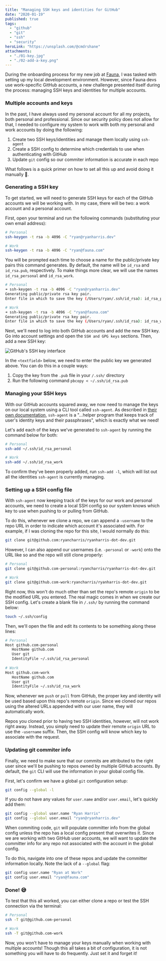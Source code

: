 ```yaml
---
title: "Managing SSH keys and identities for GitHub"
date: "2020-01-19"
published: true
tags:
  - "github"
  - "git"
  - "ssh"
  - "security"
heroLink: "https://unsplash.com/@cmdrshane"
attachments:
  - "./01-key.jpg"
  - "./02-add-a-key.png"
---
```


During the onboarding process for my new job at [Fauna](https://www.fauna.com), I was tasked with setting up my local development environment. However, since Fauna devs use work-specific GitHub accounts, a new challenge presented itself during the process: managing SSH keys and identities for multiple accounts.

### Multiple accounts and keys

In the past, I have always used my personal account for all my projects, both personal and professional. Since our security policy does not allow for that, I needed to configure my system to work with both my personal and work accounts by doing the following:

1. Create two SSH keys/identities and manage them locally using `ssh-agent`
2. Create a SSH config to determine which credentials to use when authenticating with GitHub
3. Update `git` config so our commiter information is accurate in each repo

What follows is a quick primer on how to set all this up and avoid doing it manually 🙌.

### Generating a SSH key

To get started, we will need to generate SSH keys for each of the GitHub accounts we will be working with. In my case, there will be two: a work account and a personal account.

First, open your terminal and run the following commands (substituting your own email address):

```bash
# Personal
ssh-keygen -t rsa -b 4096 -C "ryan@ryanharris.dev"

# Work
ssh-keygen -t rsa -b 4096 -C "ryan@fauna.com"
```

You will be prompted each time to choose a name for the public/private key pairs this command generates. By default, the name will be `id_rsa` and `id_rsa.pub`, respectively. To make things more clear, we will use the names `id_rsa_personal` and `id_rsa_work`.

```bash
# Personal
➜ ssh-keygen -t rsa -b 4096 -C "ryan@ryanharris.dev"
Generating public/private rsa key pair.
Enter file in which to save the key (/Users/ryan/.ssh/id_rsa): id_rsa_personal

# Work
➜ ssh-keygen -t rsa -b 4096 -C "ryan@fauna.com"
Generating public/private rsa key pair.
Enter file in which to save the key (/Users/ryan/.ssh/id_rsa): id_rsa_work
```

Next, we'll need to log into both GitHub accounts and add the new SSH key. Go into account settings and open the `SSH and GPG keys` sections. Then, add a new SSH key:

![GitHub's SSH key interface](./02-add-a-key.png)

In the `<textfield>` below, we need to enter the public key we generated above. You can do this in a couple ways:
1. Copy the key from the `.pub` file in your `/.ssh/` directory
2. Run the following command `pbcopy < ~/.ssh/id_rsa.pub`

### Managing your SSH keys

With our GitHub accounts squared away, we now need to manage the keys on our local system using a CLI tool called `ssh-agent`. As described in [their own documentation](https://www.ssh.com/ssh/agent), `ssh-agent` is a "...helper program that keeps track of user's identity keys and their passphrases", which is exactly what we need!

Let's add each of the keys we've generated to `ssh-agent` by running the command below for both:

```bash
# Personal
ssh-add ~/.ssh/id_rsa_personal

# Work
ssh-add ~/.ssh/id_rsa_work
```

To confirm they've been properly added, run `ssh-add -l`, which will list out all the identities `ssh-agent` is currently managing.

### Setting up a SSH config file

With `ssh-agent` now keeping track of the keys for our work and personal accounts, we need to create a local SSH config so our system knows which key to use when pushing to or pulling from GitHub.

To do this, whenever we clone a repo, we can append a `-username` to the repo URL in order to indicate which account it's associated with. For example, if I was cloning the repo for this site, I would normally do this:

```bash
git clone git@github.com:ryancharris/ryanharris-dot-dev.git
```

However, I can also append our usernames (i.e. `-personal` or `-work`) onto the URL like so and the repo will still clone properly:

```bash
# Personal
git clone git@github.com-personal:ryancharris/ryanharris-dot-dev.git

# Work
git clone git@github.com-work:ryancharris/ryanharris-dot-dev.git
```

Right now, this won't do much other than set the repo's remote `origin` to be the modified URL you entered. The real magic comes in when we create our SSH config. Let's create a blank file in `/.ssh/` by running the command below:

```bash
touch ~/.ssh/config
```

Then, we'll open the file and edit its contents to be something along these lines:

```bash
# Personal
Host github.com-personal
   HostName github.com
   User git
   IdentityFile ~/.ssh/id_rsa_personal
   
# Work
Host github.com-work    
   HostName github.com
   User git
   IdentityFile ~/.ssh/id_rsa_work
```

Now, whenever we `push` or `pull` from GitHub, the proper key and identity will be used based upon this repo's remote `origin`. Since we cloned our repos using the altered URLs appended with our user name, they will automatically work.

Repos you cloned prior to having two SSH identities, however, will not work right away. Instead, you simply need to update their remote `origin` URL to use the `-username` suffix. Then, the SSH config will know which key to associate with the request.

### Updating git commiter info

Finally, we need to make sure that our commits are attributed to the right user since we'll be pushing to repos owned by multiple GitHub accounts. By default, the `git` CLI will use the information in your global config file.

First, let's confirm we have a global `git` configuration setup:

```bash
git config --global -l
```

If you do not have any values for `user.name` and/or `user.email`, let's quickly add them:

```bash
git config --global user.name "Ryan Harris"
git config --global user.email "ryan@ryanharris.dev"
```

When commiting code, `git` will populate committer info from the global config unless the repo has a local config present that overwrites it. Since we are working with two GitHub user accounts, we will want to update the committer info for any repo not associated with the account in the global config.

To do this, navigate into one of these repos and update the committer information locally. Note the lack of a `--global` flag:

```bash
git config user.name "Ryan at Work"
git config user.email "ryan@fauna.com"
```

### Done! 😅

To test that this all worked, you can either clone a repo or test the SSH connection via the terminal:

```bash
# Personal
ssh -T git@github.com-personal

# Work
ssh -T git@github.com-work
```

Now, you won't have to manage your keys manually when working with multiple accounts! Though this all takes a bit of configuration, it is not something you will have to do frequently. Just set it and forget it!
